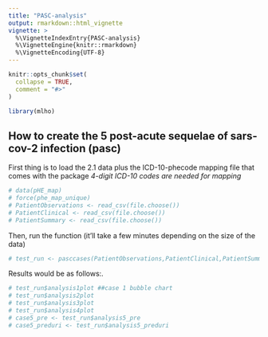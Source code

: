 ```yaml
---
title: "PASC-analysis"
output: rmarkdown::html_vignette
vignette: >
  %\VignetteIndexEntry{PASC-analysis}
  %\VignetteEngine{knitr::rmarkdown}
  %\VignetteEncoding{UTF-8}
---
```



```r
knitr::opts_chunk$set(
  collapse = TRUE,
  comment = "#>"
)
```

```r
library(mlho)
```

## How to create the 5 post-acute sequelae of sars-cov-2 infection (pasc)  

First thing is to load the 2.1 data plus the ICD-10-phecode mapping file that comes with the package 
*4-digit ICD-10 codes are needed for mapping*

```r
# data(pHE_map)
# force(phe_map_unique)
# PatientObservations <- read_csv(file.choose())
# PatientClinical <- read_csv(file.choose())
# PatientSummary <- read_csv(file.choose())
```


Then, run the function (it'll take a few minutes depending on the size of the data)
```r
# test_run <- pasccases(PatientObservations,PatientClinical,PatientSummary,loyaltydays1=90)
```

Results would be as follows:.
```r
# test_run$analysis1plot ##case 1 bubble chart
# test_run$analysis2plot
# test_run$analysis3plot
# test_run$analysis4plot
# case5_pre <- test_run$analysis5_pre
# case5_preduri <- test_run$analysis5_preduri
```

